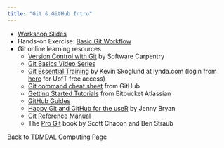 ```yaml
---
title: "Git & GitHub Intro"
---
```


* [Workshop Slides](git_intro.pdf)
* Hands-on Exercise: [Basic Git Workflow](basic-git-workflow.html)
* Git online learning resources
    * [Version Control with Git](http://swcarpentry.github.io/git-novice/) by Software Carpentry
    * [Git Basics Video Series](https://git-scm.com/videos) 
    * [Git Essential Training](https://www.lynda.com/Git-tutorials/Git-Essential-Training/100222-2.html) by Kevin Skoglund at lynda.com (login from [here](https://main.its.utoronto.ca/news/free-access-to-lynda-com-online-courses/) for UofT free access)
    * [Git command cheat sheet](https://education.github.com/git-cheat-sheet-education.pdf) from GitHub
    * [Getting Started Tutorials](https://www.atlassian.com/git/tutorials/setting-up-a-repository) from Bitbucket Atlassian
    * [GitHub Guides](https://guides.github.com/)
    * [Happy Git and GitHub for the useR](https://happygitwithr.com/) by Jenny Bryan
    * [Git Reference Manual](https://git-scm.com/docs)
    * The [Pro Git](https://git-scm.com/book/en/v2) book by Scott Chacon and Ben Straub
    
    
Back to [TDMDAL Computing Page](https://tdmdal.github.io/)